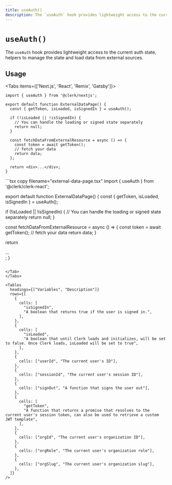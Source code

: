 ```yaml
---
title: useAuth()
description: The `useAuth` hook provides lightweight access to the current auth state, helpers to manage the state and load data from external sources.
---
```



# `useAuth()`

The `useAuth` hook provides lightweight access to the current auth state, helpers to manage the state and load data from external sources.

## Usage

<Tabs items={['Next.js', 'React', 'Remix', 'Gatsby']}>
<Tab>
```tsx copy filename="pages/index.tsx"
import { useAuth } from '@clerk/nextjs';

export default function ExternalDataPage() {
  const { getToken, isLoaded, isSignedIn } = useAuth();

  if (!isLoaded || !isSignedIn) {
    // You can handle the loading or signed state separately
    return null;
  }

  const fetchDataFromExternalResource = async () => {
    const token = await getToken();
    // fetch your data
    return data;
  };

  return <div>...</div>;
}

```
</Tab>
<Tab>
```tsx copy filename="external-data-page.tsx"
import { useAuth } from '@clerk/clerk-react';

export default function ExternalDataPage() {
  const { getToken, isLoaded, isSignedIn } = useAuth();

  if (!isLoaded || !isSignedIn) {
    // You can handle the loading or signed state separately
    return null;
  }

  const fetchDataFromExternalResource = async () => {
    const token = await getToken();
    // fetch your data
    return data;
  }

  return <div>...</div>;
}

```

</Tab>
</Tabs>

<Tables
  headings={["Variables", "Description"]}
  rows={[
    {
      cells: [
        "isSignedIn",
        "A boolean that returns true if the user is signed in.",
      ],
    },
    {
      cells: [
        "isLoaded",
        "A boolean that until Clerk loads and initializes, will be set to false. Once Clerk loads, isLoaded will be set to true",
      ],
    },
    {
      cells: ["userId", "The current user's ID"],
    },
    {
      cells: ["sessionId", "The current user's session ID"],
    },
    {
      cells: ["signOut", "A function that signs the user out"],
    },
    {
      cells: [
        "getToken",
        "A function that returns a promise that resolves to the current user's session token, can also be used to retrieve a custom JWT template",
      ],
    },
    {
      cells: ["orgId", "The current user's organization ID"],
    },
    {
      cells: ["orgRole", "The current user's organization role"],
    },
    {
      cells: ["orgSlug", "The current user's organization slug"],
    },
  ]}
/>
